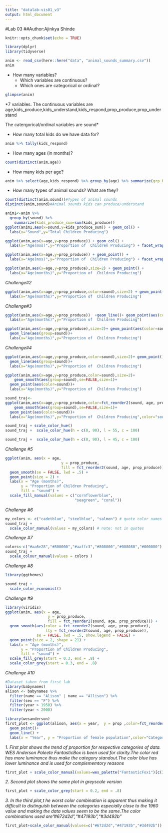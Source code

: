```yaml
---
title: "datalab-vis01_v3"
output: html_document
---
```

#Lab 03
##Author:Ajinkya Shinde

```r
knitr::opts_chunk$set(echo = TRUE)
```

```r
library(dplyr)
library(tidyverse)

anim <- read_csv(here::here("data", "animal_sounds_summary.csv"))
anim

```



* How many variables?
    * Which variables are continuous?
    * Which ones are categorical or ordinal?

```r
glimpse(anim)
```
*7 variables. 
The continuous variables are  age,kids_produce,kids_understand,kids_respond,prop_produce,prop_understand

The catergorical/ordinal variables are sound*


* How many total kids do we have data for?
```r
anim %>% tally(kids_respond) 
```



* How many ages (in months)?
```r
count(distinct(anim,age))
```


* How many kids per age?
```r
anim %>% select(age,kids_respond) %>% group_by(age) %>% summarize(grp_by_age=sum(kids_respond))
```


* How many types of animal sounds? What are they?
```r
count(distinct(anim,sound))#Types of animal sounds
distinct(anim,sound)#Animal sounds kids can produce/understand
```

```r
anim1<-anim %>% 
  group_by(sound) %>% 
    summarize(kids_produce_sum=sum(kids_produce))
ggplot(anim1,aes(x=sound,y=kids_produce_sum)) + geom_col() +
  labs(x="Sound",y="Total Children Producing")

```

```r

ggplot(anim,aes(x=age,y=prop_produce)) + geom_col() +
  labs(x="Age(mos)",y="Proportion of  Children Producing") + facet_wrap(~sound)
```



```r


ggplot(anim,aes(x=age,y=prop_produce)) + geom_point() +
  labs(x="Age(mos)",y="Proportion of  Children Producing") + facet_wrap(~sound)
```




```r

ggplot(anim,aes(x=age,y=prop_produce),size=2) + geom_point() +
  labs(x="Age(months)",y="Proportion of  Children Producing") 
```



*Challenge#2*
```r
ggplot(anim,aes(x=age,y=prop_produce,color=sound),size=2) + geom_point() +
  labs(x="Age(months)",y="Proportion of  Children Producing") 

```




*Challenge#3*
```r
ggplot(anim,aes(x=age,y=prop_produce))  +geom_line()+ geom_point(aes(color=sound),size=2)+
  labs(x="Age(months)",y="Proportion of  Children Producing") 

```



```r
ggplot(anim,aes(x=age,y=prop_produce),size=2)+ geom_point(aes(color=sound))+
  geom_line(aes(group=sound))+
  labs(x="Age(months)",y="Proportion of  Children Producing") 

```

*Challenge#4*
```r
ggplot(anim,aes(x=age,y=prop_produce,color=sound),size=2)+ geom_point()+
  geom_line(aes(group=sound))+
  labs(x="Age(months)",y="Proportion of  Children Producing") 
```





```r
ggplot(anim,aes(x=age,y=prop_produce,color=sound),size=2)+ 
    geom_smooth(aes(group=sound),se=FALSE,size=1)+
  geom_point(aes(color=sound))+
  labs(x="Age(months)",y="Proportion of  Children Producing") 

```

```r
sound_traj<-
ggplot(anim,aes(x=age,y=prop_produce,color=fct_reorder2(sound, age, prop_produce)),size=2)+ 
    geom_smooth(aes(group=sound),se=FALSE,size=1)+
  geom_point(aes(color=sound))+
  labs(x="Age(months)",y="Proportion of  Children Producing",color="sound") 
```


```r
sound_traj + scale_color_hue()
sound_traj +  scale_color_hue(h = c(0, 90), l = 55, c = 100)
```

```r
sound_traj +  scale_color_hue(h = c(0, 90), l = 45, c = 100)
```


*Challenge #5*


```r
ggplot(anim, aes(x = age, 
                         y = prop_produce, 
                         fill = fct_reorder2(sound, age, prop_produce))) + 
  geom_smooth(se = FALSE, lwd = .5) +
  geom_point(size = 2) +
  labs(x = "Age (months)", 
       y = "Proportion of Children Producing", 
       fill = "sound") +
  scale_fill_manual(values = c("cornflowerblue", 
                               "seagreen", "coral"))
```

*Challenge #6*
```r
my_colors <- c("cadetblue", "steelblue", "salmon") # quote color names
sound_traj +
  scale_color_manual(values = my_colors) # note: not in quotes
```

*Challenge #7*
```r
colors<-c("#aa6e28","#800000","#aaffc3","#808000","#008080","#000080")
sound_traj +
  scale_colour_manual(values = colors )
```


*Challenge #8*
```r
library(ggthemes)
```

```r
sound_traj +
  scale_color_economist()
```

*Challenge #9*
```r
library(viridis)
ggplot(anim, aes(x = age, 
                   y = prop_produce, 
                   fill = fct_reorder2(sound, age, prop_produce))) + 
  geom_smooth(aes(color = fct_reorder2(sound, age, prop_produce),
                  lty = fct_reorder2(sound, age, prop_produce)),
              se = FALSE, lwd = .5, show.legend = FALSE) +
  geom_point(size = 2, shape = 21) +
  labs(x = "Age (months)", 
       y = "Proportion of Children Producing", 
       fill = "sound") +
  scale_fill_grey(start = 0.3, end = .8) +
  scale_color_grey(start = 0.3, end = .8) 
```

*Challenge #10*
```r
#Dataset taken from first lab
library(babynames)
alison <- babynames %>%
  filter(name == "Alison" | name == "Allison") %>% 
  filter(sex == "F") %>% 
  filter(year > 1950) %>% 
  filter(year < 2000)

library(wesanderson)
first_plot <- ggplot(alison, aes(x = year,  y = prop ,color=fct_reorder2(name,year,prop))) +
  geom_point()+
  geom_line() +
  labs(x = "Year", y = "Proportion of female population",color="Category")

```

*1. First plot shows the trend of proportion for respective
categories of data. WES Anderson Paleete FantasticBox is been used for clarity.The color red has more luminance thus make the category standout.The color blue has lower luminance and is used for complememtory reasons*
```r

first_plot + scale_color_manual(values=wes_palette("FantasticFox1")[c(3,5)])
```

*2. Second plot shows the same plot in greyscale version*

```r
first_plot + scale_color_grey(start = 0.2, end = .8)
```


*3. In the third plot,t he worst color combination is apparent thus making it difficult to distinguish between the categories especially close to the 1960 value and making the data values seem to be the same.The color combinations used are"#672d2d","#47193b","#3d492b"*

```r
first_plot+scale_color_manual(values=c("#672d2d","#47193b","#3d492b"))
```


